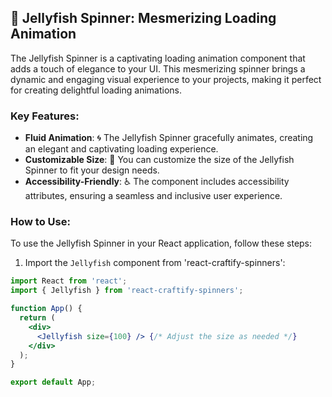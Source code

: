 
<Meta title="Spinners/Jellyfish" component={Jellyfish} />

## 🌊 Jellyfish Spinner: Mesmerizing Loading Animation

The Jellyfish Spinner is a captivating loading animation component that adds a touch of elegance to your UI. This mesmerizing spinner brings a dynamic and engaging visual experience to your projects, making it perfect for creating delightful loading animations.

### Key Features:

- **Fluid Animation**: 🌀 The Jellyfish Spinner gracefully animates, creating an elegant and captivating loading experience.
- **Customizable Size**: 📐 You can customize the size of the Jellyfish Spinner to fit your design needs.
- **Accessibility-Friendly**: ♿ The component includes accessibility attributes, ensuring a seamless and inclusive user experience.

### How to Use:

To use the Jellyfish Spinner in your React application, follow these steps:

1. Import the `Jellyfish` component from 'react-craftify-spinners':

```jsx
import React from 'react';
import { Jellyfish } from 'react-craftify-spinners';

function App() {
  return (
    <div>
      <Jellyfish size={100} /> {/* Adjust the size as needed */}
    </div>
  );
}

export default App;
